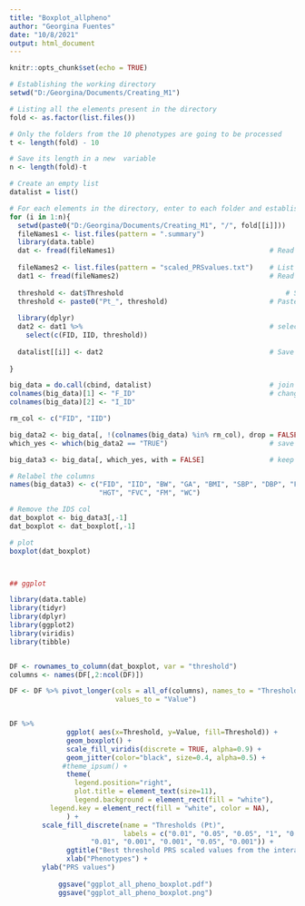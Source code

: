 ---
title: "Boxplot_allpheno"
author: "Georgina Fuentes"
date: "10/8/2021"
output: html_document
---

```{r setup, include=FALSE}
knitr::opts_chunk$set(echo = TRUE)
```

```{r}

# Establishing the working directory 
setwd("D:/Georgina/Documents/Creating_M1")

# Listing all the elements present in the directory 
fold <- as.factor(list.files())

# Only the folders from the 10 phenotypes are going to be processed
t <- length(fold) - 10 

# Save its length in a new  variable 
n <- length(fold)-t

# Create an empty list 
datalist = list()

# For each elements in the directory, enter to each folder and establish it as the working directory 
for (i in 1:n){
  setwd(paste0("D:/Georgina/Documents/Creating_M1", "/", fold[[i]]))  									                  
  fileNames1 <- list.files(pattern = ".summary")	 		        	# List files with extension = .summary					
  library(data.table)  
  dat <- fread(fileNames1)                                      # Read the files 
  
  fileNames2 <- list.files(pattern = "scaled_PRSvalues.txt")    # List files with extension = . scaled_PRSvalues.txt
  dat1 <- fread(fileNames2)                                     # Read the files 
  
  threshold <- dat$Threshold		                                # Save the threshold in a new variable 								                          
  threshold <- paste0("Pt_", threshold)	                        # Paste the preffix Pt_ used in the files 
  
  library(dplyr)    
  dat2 <- dat1 %>%                                              # select only values from the best threshold (according to what PRSice has generated )
    select(c(FID, IID, threshold))
  
  datalist[[i]] <- dat2                                         # Save each element in a list (the empty one created above)
  
}

big_data = do.call(cbind, datalist)                             # join all the elements from the list together 
colnames(big_data)[1] <- "F_ID"                                 # change the first levels so that one can keep them and delete the others 
colnames(big_data)[2] <- "I_ID"

rm_col <- c("FID", "IID")

big_data2 <- big_data[, !(colnames(big_data) %in% rm_col), drop = FALSE]
which_yes <- which(big_data2 == "TRUE")                         # save the index of the columns that are ids                    

big_data3 <- big_data[, which_yes, with = FALSE]                # keep only columns that are not in the index list containing columns of IDS 

# Relabel the columns 
names(big_data3) <- c("FID", "IID", "BW", "GA", "BMI", "SBP", "DBP", "FEV", 
                      "HGT", "FVC", "FM", "WC")

# Remove the IDS col
dat_boxplot <- big_data3[,-1]
dat_boxplot <- dat_boxplot[,-1]

# plot
boxplot(dat_boxplot)



## ggplot 

library(data.table)
library(tidyr)
library(dplyr)
library(ggplot2)
library(viridis)
library(tibble)


DF <- rownames_to_column(dat_boxplot, var = "threshold")
columns <- names(DF[,2:ncol(DF)])

DF <- DF %>% pivot_longer(cols = all_of(columns), names_to = "Threshold", 
                          values_to = "Value")


DF %>%														
			  ggplot( aes(x=Threshold, y=Value, fill=Threshold)) +									# boxplot using ggplot tools (PDF extension)
			  geom_boxplot() +
			  scale_fill_viridis(discrete = TRUE, alpha=0.9) +
			  geom_jitter(color="black", size=0.4, alpha=0.5) +
			 #theme_ipsum() +
			  theme(
			    legend.position="right",
			    plot.title = element_text(size=11), 
			    legend.background = element_rect(fill = "white"),
          legend.key = element_rect(fill = "white", color = NA),
			  ) +
        scale_fill_discrete(name = "Thresholds (Pt)", 
                            labels = c("0.01", "0.05", "0.05", "1", "0.01", 
                    "0.01", "0.001", "0.001", "0.05", "0.001")) + 
			  ggtitle("Best threshold PRS scaled values from the interaction phenotypes") +
			  xlab("Phenotypes") + 
        ylab("PRS values")
			
			ggsave("ggplot_all_pheno_boxplot.pdf")	
			ggsave("ggplot_all_pheno_boxplot.png")

			

```

